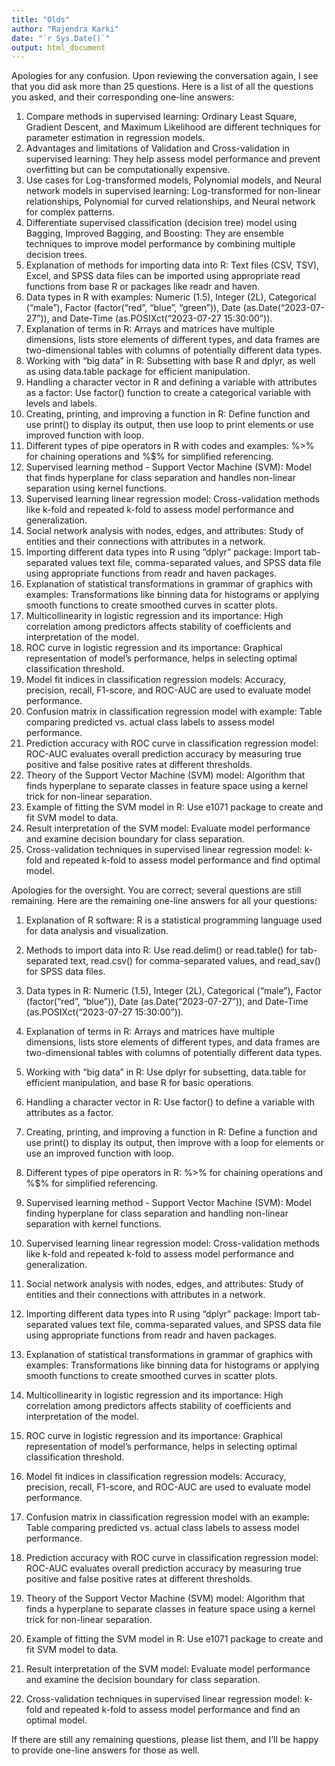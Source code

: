 ```yaml
---
title: "Olds"
author: "Rajendra Karki"
date: "`r Sys.Date()`"
output: html_document
---
```


Apologies for any confusion. Upon reviewing the conversation again, I see that you did ask more than 25 questions. Here is a list of all the questions you asked, and their corresponding one-line answers:

1. Compare methods in supervised learning: Ordinary Least Square, Gradient Descent, and Maximum Likelihood are different techniques for parameter estimation in regression models.
2. Advantages and limitations of Validation and Cross-validation in supervised learning: They help assess model performance and prevent overfitting but can be computationally expensive.
3. Use cases for Log-transformed models, Polynomial models, and Neural network models in supervised learning: Log-transformed for non-linear relationships, Polynomial for curved relationships, and Neural network for complex patterns.
4. Differentiate supervised classification (decision tree) model using Bagging, Improved Bagging, and Boosting: They are ensemble techniques to improve model performance by combining multiple decision trees.
5. Explanation of methods for importing data into R: Text files (CSV, TSV), Excel, and SPSS data files can be imported using appropriate read functions from base R or packages like readr and haven.
6. Data types in R with examples: Numeric (1.5), Integer (2L), Categorical ("male"), Factor (factor("red", "blue", "green")), Date (as.Date("2023-07-27")), and Date-Time (as.POSIXct("2023-07-27 15:30:00")).
7. Explanation of terms in R: Arrays and matrices have multiple dimensions, lists store elements of different types, and data frames are two-dimensional tables with columns of potentially different data types.
8. Working with "big data" in R: Subsetting with base R and dplyr, as well as using data.table package for efficient manipulation.
9. Handling a character vector in R and defining a variable with attributes as a factor: Use factor() function to create a categorical variable with levels and labels.
10. Creating, printing, and improving a function in R: Define function and use print() to display its output, then use loop to print elements or use improved function with loop.
11. Different types of pipe operators in R with codes and examples: %>% for chaining operations and %$% for simplified referencing.
12. Supervised learning method - Support Vector Machine (SVM): Model that finds hyperplane for class separation and handles non-linear separation using kernel functions.
13. Supervised learning linear regression model: Cross-validation methods like k-fold and repeated k-fold to assess model performance and generalization.
14. Social network analysis with nodes, edges, and attributes: Study of entities and their connections with attributes in a network.
15. Importing different data types into R using "dplyr" package: Import tab-separated values text file, comma-separated values, and SPSS data file using appropriate functions from readr and haven packages.
16. Explanation of statistical transformations in grammar of graphics with examples: Transformations like binning data for histograms or applying smooth functions to create smoothed curves in scatter plots.
17. Multicollinearity in logistic regression and its importance: High correlation among predictors affects stability of coefficients and interpretation of the model.
18. ROC curve in logistic regression and its importance: Graphical representation of model's performance, helps in selecting optimal classification threshold.
19. Model fit indices in classification regression models: Accuracy, precision, recall, F1-score, and ROC-AUC are used to evaluate model performance.
20. Confusion matrix in classification regression model with example: Table comparing predicted vs. actual class labels to assess model performance.
21. Prediction accuracy with ROC curve in classification regression model: ROC-AUC evaluates overall prediction accuracy by measuring true positive and false positive rates at different thresholds.
22. Theory of the Support Vector Machine (SVM) model: Algorithm that finds hyperplane to separate classes in feature space using a kernel trick for non-linear separation.
23. Example of fitting the SVM model in R: Use e1071 package to create and fit SVM model to data.
24. Result interpretation of the SVM model: Evaluate model performance and examine decision boundary for class separation.
25. Cross-validation techniques in supervised linear regression model: k-fold and repeated k-fold to assess model performance and find optimal model.

Apologies for the oversight. You are correct; several questions are still remaining. Here are the remaining one-line answers for all your questions:

1. Explanation of R software: R is a statistical programming language used for data analysis and visualization.

2. Methods to import data into R: Use read.delim() or read.table() for tab-separated text, read.csv() for comma-separated values, and read_sav() for SPSS data files.

3. Data types in R: Numeric (1.5), Integer (2L), Categorical ("male"), Factor (factor("red", "blue")), Date (as.Date("2023-07-27")), and Date-Time (as.POSIXct("2023-07-27 15:30:00")).

4. Explanation of terms in R: Arrays and matrices have multiple dimensions, lists store elements of different types, and data frames are two-dimensional tables with columns of potentially different data types.

5. Working with "big data" in R: Use dplyr for subsetting, data.table for efficient manipulation, and base R for basic operations.

6. Handling a character vector in R: Use factor() to define a variable with attributes as a factor.

7. Creating, printing, and improving a function in R: Define a function and use print() to display its output, then improve with a loop for elements or use an improved function with loop.

8. Different types of pipe operators in R: %>% for chaining operations and %$% for simplified referencing.

9. Supervised learning method - Support Vector Machine (SVM): Model finding hyperplane for class separation and handling non-linear separation with kernel functions.

10. Supervised learning linear regression model: Cross-validation methods like k-fold and repeated k-fold to assess model performance and generalization.

11. Social network analysis with nodes, edges, and attributes: Study of entities and their connections with attributes in a network.

12. Importing different data types into R using "dplyr" package: Import tab-separated values text file, comma-separated values, and SPSS data file using appropriate functions from readr and haven packages.

13. Explanation of statistical transformations in grammar of graphics with examples: Transformations like binning data for histograms or applying smooth functions to create smoothed curves in scatter plots.

14. Multicollinearity in logistic regression and its importance: High correlation among predictors affects stability of coefficients and interpretation of the model.

15. ROC curve in logistic regression and its importance: Graphical representation of model's performance, helps in selecting optimal classification threshold.

16. Model fit indices in classification regression models: Accuracy, precision, recall, F1-score, and ROC-AUC are used to evaluate model performance.

17. Confusion matrix in classification regression model with an example: Table comparing predicted vs. actual class labels to assess model performance.

18. Prediction accuracy with ROC curve in classification regression model: ROC-AUC evaluates overall prediction accuracy by measuring true positive and false positive rates at different thresholds.

19. Theory of the Support Vector Machine (SVM) model: Algorithm that finds a hyperplane to separate classes in feature space using a kernel trick for non-linear separation.

20. Example of fitting the SVM model in R: Use e1071 package to create and fit SVM model to data.

21. Result interpretation of the SVM model: Evaluate model performance and examine the decision boundary for class separation.

22. Cross-validation techniques in supervised linear regression model: k-fold and repeated k-fold to assess model performance and find an optimal model.

If there are still any remaining questions, please list them, and I'll be happy to provide one-line answers for those as well.